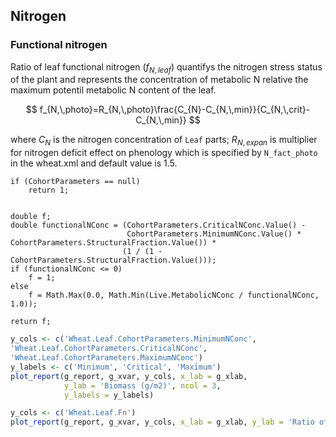 ## Nitrogen {#sec:leaf-nigrogen}


### Functional nitrogen

Ratio of leaf functional nitrogen ($f_{N,\,leaf}$) quantifys the nitrogen stress status of the plant and represents the concentration of metabolic N relative the maximum potentil metabolic N content of the leaf.


$$
f_{N,\,photo}=R_{N,\,photo}\frac{C_{N}-C_{N,\,min}}{C_{N,\,crit}-C_{N,\,min}}
$$

where $C_{N}$ is the nitrogen concentration of `Leaf` parts; $R_{N,\,expan}$ is multiplier for nitrogen deficit effect on phenology which is specified by `N_fact_photo` in the wheat.xml and default value is 1.5.



```
if (CohortParameters == null)
	return 1;


double f;
double functionalNConc = (CohortParameters.CriticalNConc.Value() -
						  CohortParameters.MinimumNConc.Value() * CohortParameters.StructuralFraction.Value()) *
						 (1 / (1 - CohortParameters.StructuralFraction.Value()));
if (functionalNConc <= 0)
	f = 1;
else
	f = Math.Max(0.0, Math.Min(Live.MetabolicNConc / functionalNConc, 1.0));

return f;
```

<div class="fig-input">
```r
y_cols <- c('Wheat.Leaf.CohortParameters.MinimumNConc',
'Wheat.Leaf.CohortParameters.CriticalNConc',
'Wheat.Leaf.CohortParameters.MaximumNConc')
y_labels <- c('Minimum', 'Critical', 'Maximum')
plot_report(g_report, g_xvar, y_cols, x_lab = g_xlab, 
            y_lab = 'Biomass (g/m2)', ncol = 3,
            y_labels = y_labels)

```
</div>


<div class="fig-output">
```r
y_cols <- c('Wheat.Leaf.Fn')
plot_report(g_report, g_xvar, y_cols, x_lab = g_xlab, y_lab = 'Ratio of functional nitrogen')

```
</div>

